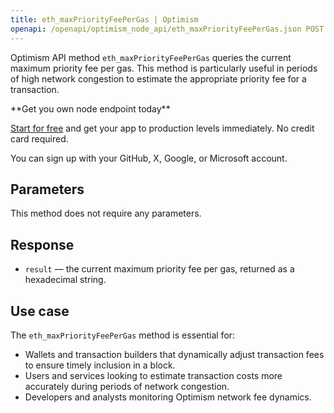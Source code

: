 ---
title: eth_maxPriorityFeePerGas | Optimism
openapi: /openapi/optimism_node_api/eth_maxPriorityFeePerGas.json POST /efb0a5eccd2caa5135eb54eba6f7f300
---

Optimism API method `eth_maxPriorityFeePerGas` queries the current maximum priority fee per gas. This method is particularly useful in periods of high network congestion to estimate the appropriate priority fee for a transaction.

<Check>
**Get you own node endpoint today**

[Start for free](https://console.chainstack.com/) and get your app to production levels immediately. No credit card required.

You can sign up with your GitHub, X, Google, or Microsoft account.
</Check>


## Parameters

This method does not require any parameters.

## Response

* `result` — the current maximum priority fee per gas, returned as a hexadecimal string.

## Use case

The `eth_maxPriorityFeePerGas` method is essential for:

* Wallets and transaction builders that dynamically adjust transaction fees to ensure timely inclusion in a block.
* Users and services looking to estimate transaction costs more accurately during periods of network congestion.
* Developers and analysts monitoring Optimism network fee dynamics.
